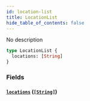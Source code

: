 ```yaml
---
id: location-list
title: LocationList
hide_table_of_contents: false
---
```



No description

```graphql
type LocationList {
  locations: [String]
}
```


### Fields

#### [`locations`](#) ([`[String]`](/swapi/scalars/string))
